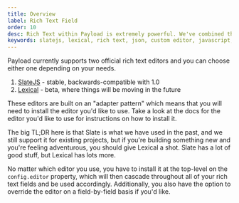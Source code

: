 ```yaml
---
title: Overview
label: Rich Text Field
order: 10
desc: Rich Text within Payload is extremely powerful. We've combined the beauty of the Medium editor with the power of the Notion editor all in one place.
keywords: slatejs, lexical, rich text, json, custom editor, javascript, typescript
---
```


Payload currently supports two official rich text editors and you can choose either one depending on your needs.

1. [SlateJS](/docs/rich-text/slate) - stable, backwards-compatible with 1.0
2. [Lexical](/docs/rich-text/lexical) - beta, where things will be moving in the future

These editors are built on an "adapter pattern" which means that you will need to install the editor you'd like to use. Take a look at the docs for the editor you'd like to use for instructions on how to install it.

The big TL;DR here is that Slate is what we have used in the past, and we still support it for existing projects, but if you're building something new and you're feeling adventurous, you should give Lexical a shot. Slate has a lot of good stuff, but Lexical has lots more.

No matter which editor you use, you have to install it at the top-level on the `config.editor` property, which will then cascade throughout all of your rich text fields and be used accordingly. Additionally, you also have the option to override the editor on a field-by-field basis if you'd like.
